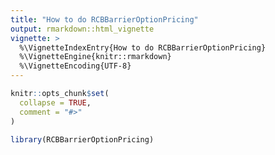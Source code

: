 ```yaml
---
title: "How to do RCBBarrierOptionPricing"
output: rmarkdown::html_vignette
vignette: >
  %\VignetteIndexEntry{How to do RCBBarrierOptionPricing}
  %\VignetteEngine{knitr::rmarkdown}
  %\VignetteEncoding{UTF-8}
---
```


```r
knitr::opts_chunk$set(
  collapse = TRUE,
  comment = "#>"
)
```

```r
library(RCBBarrierOptionPricing)
```
